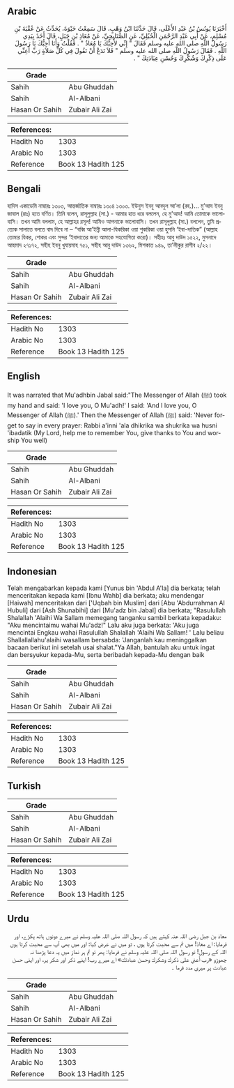 ## Arabic

<div
  dir="rtl"
  lang="ar"
  style={{ fontSize: "larger", backgroundColor: "#f8f9fa", padding: 20 }}
>
  أَخْبَرَنَا يُونُسُ بْنُ عَبْدِ الأَعْلَى، قَالَ حَدَّثَنَا ابْنُ وَهْبٍ،
  قَالَ سَمِعْتُ حَيْوَةَ، يُحَدِّثُ عَنْ عُقْبَةَ بْنِ مُسْلِمٍ، عَنْ أَبِي
  عَبْدِ الرَّحْمَنِ الْحُبُلِيِّ، عَنِ الصُّنَابِحِيِّ، عَنْ مُعَاذِ بْنِ
  جَبَلٍ، قَالَ أَخَذَ بِيَدِي رَسُولُ اللَّهِ صلى الله عليه وسلم فَقَالَ ‏"‏
  إِنِّي لأُحِبُّكَ يَا مُعَاذُ ‏"‏ ‏.‏ فَقُلْتُ وَأَنَا أُحِبُّكَ يَا رَسُولَ
  اللَّهِ ‏.‏ فَقَالَ رَسُولُ اللَّهِ صلى الله عليه وسلم ‏"‏ فَلاَ تَدَعْ أَنْ
  تَقُولَ فِي كُلِّ صَلاَةٍ رَبِّ أَعِنِّي عَلَى ذِكْرِكَ وَشُكْرِكَ وَحُسْنِ
  عِبَادَتِكَ ‏"‏ ‏.‏
</div>
<div style={{ backgroundColor: "#f8f9fa", padding: 20, marginBottom: 10 }}>
  <table>
    <thead>
      <tr>
        <th>Grade</th>
        <th></th>
      </tr>
    </thead>
    <tbody>
      <tr>
        <td>Sahih</td>
        <td>Abu Ghuddah</td>
      </tr>
      <tr>
        <td>Sahih</td>
        <td>Al-Albani</td>
      </tr>
      <tr>
        <td>Hasan Or Sahih</td>
        <td>Zubair Ali Zai</td>
      </tr>
    </tbody>
  </table>
  <table>
    <thead>
      <tr>
        <th>References:</th>
        <th></th>
      </tr>
    </thead>
    <tbody>
      <tr>
        <td>Hadith No</td>
        <td>1303</td>
      </tr>
      <tr>
        <td>Arabic No</td>
        <td>1303</td>
      </tr>
      <tr>
        <td>Reference</td>
        <td>Book 13 Hadith 125</td>
      </tr>
    </tbody>
  </table>
</div>

## Bengali

<div
  dir="ltr"
  lang="bn"
  style={{ fontSize: "larger", backgroundColor: "#f8f9fa", padding: 20 }}
>
  হাদিস একাডেমি নাম্বারঃ ১৩০৩, আন্তর্জাতিক নাম্বারঃ ১৩০৪ ১৩০৩. ইউনুস ইবনু আবদুল
  আ’লা (রহ.)… মু’আয ইবনু জাবাল (রাঃ) হতে বর্ণিত। তিনি বলেন, রাসূলুল্লাহ (সা.) -
  আমার হাত ধরে বললেন, হে মু'আয! আমি তোমাকে ভালোবাসি। তখন আমি বললাম, হে আল্লাহর
  রসূল! আমিও আপনাকে ভালোবাসি। তখন রাসূলুল্লাহ (সা.) বললেন, তুমি প্রত্যেক সালাতে
  বলতে বাদ দিবে না – “বব্বি আ’ইন্নী আলা-যিকরিকা ওয়া শুকরিকা ওয়া হুসনি
  ‘ইবা-দাতিক” (আল্লাহ তোমার যিকর, শোকর এবং সুন্দর ‘ইবাদাতের জন্য আমাকে সহযোগিতা
  করো)। সহীহঃ আবু দাউদ ১৫২২, মুসনাদে আহমাদ ২৭১৭২, সহীহ ইবনু খুযায়মাহ ৭৫১, সহীহ
  আবু দাউদ ১৩৬২, মিশকাত ৯৪৯, তা’লীকুর রাগীব ২/২২।
</div>
<div style={{ backgroundColor: "#f8f9fa", padding: 20, marginBottom: 10 }}>
  <table>
    <thead>
      <tr>
        <th>Grade</th>
        <th></th>
      </tr>
    </thead>
    <tbody>
      <tr>
        <td>Sahih</td>
        <td>Abu Ghuddah</td>
      </tr>
      <tr>
        <td>Sahih</td>
        <td>Al-Albani</td>
      </tr>
      <tr>
        <td>Hasan Or Sahih</td>
        <td>Zubair Ali Zai</td>
      </tr>
    </tbody>
  </table>
  <table>
    <thead>
      <tr>
        <th>References:</th>
        <th></th>
      </tr>
    </thead>
    <tbody>
      <tr>
        <td>Hadith No</td>
        <td>1303</td>
      </tr>
      <tr>
        <td>Arabic No</td>
        <td>1303</td>
      </tr>
      <tr>
        <td>Reference</td>
        <td>Book 13 Hadith 125</td>
      </tr>
    </tbody>
  </table>
</div>

## English

<div
  dir="ltr"
  lang="en"
  style={{ fontSize: "larger", backgroundColor: "#f8f9fa", padding: 20 }}
>
  It was narrated that Mu'adhbin Jabal said:"The Messenger of Allah (ﷺ) took my
  hand and said: 'I love you, O Mu'adh!' I said: 'And I love you, O Messenger of
  Allah (ﷺ).' Then the Messenger of Allah (ﷺ) said: 'Never forget to say in
  every prayer: Rabbi a'inni 'ala dhikrika wa shukrika wa husni 'ibadatik (My
  Lord, help me to remember You, give thanks to You and worship You well)
</div>
<div style={{ backgroundColor: "#f8f9fa", padding: 20, marginBottom: 10 }}>
  <table>
    <thead>
      <tr>
        <th>Grade</th>
        <th></th>
      </tr>
    </thead>
    <tbody>
      <tr>
        <td>Sahih</td>
        <td>Abu Ghuddah</td>
      </tr>
      <tr>
        <td>Sahih</td>
        <td>Al-Albani</td>
      </tr>
      <tr>
        <td>Hasan Or Sahih</td>
        <td>Zubair Ali Zai</td>
      </tr>
    </tbody>
  </table>
  <table>
    <thead>
      <tr>
        <th>References:</th>
        <th></th>
      </tr>
    </thead>
    <tbody>
      <tr>
        <td>Hadith No</td>
        <td>1303</td>
      </tr>
      <tr>
        <td>Arabic No</td>
        <td>1303</td>
      </tr>
      <tr>
        <td>Reference</td>
        <td>Book 13 Hadith 125</td>
      </tr>
    </tbody>
  </table>
</div>

## Indonesian

<div
  dir="ltr"
  lang="id"
  style={{ fontSize: "larger", backgroundColor: "#f8f9fa", padding: 20 }}
>
  Telah mengabarkan kepada kami [Yunus bin 'Abdul A'la] dia berkata; telah
  menceritakan kepada kami [Ibnu Wahb] dia berkata; aku mendengar [Haiwah]
  menceritakan dari ['Uqbah bin Muslim] dari [Abu 'Abdurrahman Al Hubuli] dari
  [Ash Shunabihi] dari [Mu'adz bin Jabal] dia berkata; "Rasulullah Shalallah
  'Alaihi Wa Sallam memegang tanganku sambil berkata kepadaku: "Aku mencintaimu
  wahai Mu'adz!" Lalu aku juga berkata: 'Aku juga mencintai Engkau wahai
  Rasulullah Shalallah 'Alaihi Wa Sallam! ' Lalu beliau Shallallallahu'alaihi
  wasallam bersabda: 'Janganlah kau meninggalkan bacaan berikut ini setelah usai
  shalat."Ya Allah, bantulah aku untuk ingat dan bersyukur kepada-Mu, serta
  beribadah kepada-Mu dengan baik
</div>
<div style={{ backgroundColor: "#f8f9fa", padding: 20, marginBottom: 10 }}>
  <table>
    <thead>
      <tr>
        <th>Grade</th>
        <th></th>
      </tr>
    </thead>
    <tbody>
      <tr>
        <td>Sahih</td>
        <td>Abu Ghuddah</td>
      </tr>
      <tr>
        <td>Sahih</td>
        <td>Al-Albani</td>
      </tr>
      <tr>
        <td>Hasan Or Sahih</td>
        <td>Zubair Ali Zai</td>
      </tr>
    </tbody>
  </table>
  <table>
    <thead>
      <tr>
        <th>References:</th>
        <th></th>
      </tr>
    </thead>
    <tbody>
      <tr>
        <td>Hadith No</td>
        <td>1303</td>
      </tr>
      <tr>
        <td>Arabic No</td>
        <td>1303</td>
      </tr>
      <tr>
        <td>Reference</td>
        <td>Book 13 Hadith 125</td>
      </tr>
    </tbody>
  </table>
</div>

## Turkish

<div
  dir="ltr"
  lang="tr"
  style={{ fontSize: "larger", backgroundColor: "#f8f9fa", padding: 20 }}
></div>
<div style={{ backgroundColor: "#f8f9fa", padding: 20, marginBottom: 10 }}>
  <table>
    <thead>
      <tr>
        <th>Grade</th>
        <th></th>
      </tr>
    </thead>
    <tbody>
      <tr>
        <td>Sahih</td>
        <td>Abu Ghuddah</td>
      </tr>
      <tr>
        <td>Sahih</td>
        <td>Al-Albani</td>
      </tr>
      <tr>
        <td>Hasan Or Sahih</td>
        <td>Zubair Ali Zai</td>
      </tr>
    </tbody>
  </table>
  <table>
    <thead>
      <tr>
        <th>References:</th>
        <th></th>
      </tr>
    </thead>
    <tbody>
      <tr>
        <td>Hadith No</td>
        <td>1303</td>
      </tr>
      <tr>
        <td>Arabic No</td>
        <td>1303</td>
      </tr>
      <tr>
        <td>Reference</td>
        <td>Book 13 Hadith 125</td>
      </tr>
    </tbody>
  </table>
</div>

## Urdu

<div
  dir="rtl"
  lang="ur"
  style={{ fontSize: "larger", backgroundColor: "#f8f9fa", padding: 20 }}
>
  معاذ بن جبل رضی اللہ عنہ کہتے ہیں کہ رسول اللہ صلی اللہ علیہ وسلم نے میرے
  دونوں ہاتھ پکڑے، اور فرمایا: اے معاذ! میں تم سے محبت کرتا ہوں ، تو میں نے عرض
  کیا: اور میں بھی آپ سے محبت کرتا ہوں اللہ کے رسول! تو رسول اللہ صلی اللہ علیہ
  وسلم نے فرمایا: پھر تو تم ہر نماز میں یہ دعا پڑھنا نہ چھوڑو «رب أعني على ذكرك
  وشكرك وحسن عبادتك» اے میرے رب! اپنے ذکر اور شکر پر، اور اپنی حسن عبادت پر میری
  مدد فرما ۔
</div>
<div style={{ backgroundColor: "#f8f9fa", padding: 20, marginBottom: 10 }}>
  <table>
    <thead>
      <tr>
        <th>Grade</th>
        <th></th>
      </tr>
    </thead>
    <tbody>
      <tr>
        <td>Sahih</td>
        <td>Abu Ghuddah</td>
      </tr>
      <tr>
        <td>Sahih</td>
        <td>Al-Albani</td>
      </tr>
      <tr>
        <td>Hasan Or Sahih</td>
        <td>Zubair Ali Zai</td>
      </tr>
    </tbody>
  </table>
  <table>
    <thead>
      <tr>
        <th>References:</th>
        <th></th>
      </tr>
    </thead>
    <tbody>
      <tr>
        <td>Hadith No</td>
        <td>1303</td>
      </tr>
      <tr>
        <td>Arabic No</td>
        <td>1303</td>
      </tr>
      <tr>
        <td>Reference</td>
        <td>Book 13 Hadith 125</td>
      </tr>
    </tbody>
  </table>
</div>
